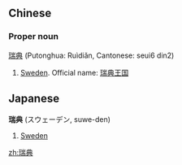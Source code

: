 ==Chinese==
===Proper noun===
[[瑞]][[典]] (Putonghua: Ruìdiǎn, Cantonese: seui6 din2)

# [[Sweden]]. Official name: [[瑞典王国]]

==Japanese==
'''瑞典''' (スウェーデン, suwe-den)

# [[Sweden]]

[[zh:瑞典]]